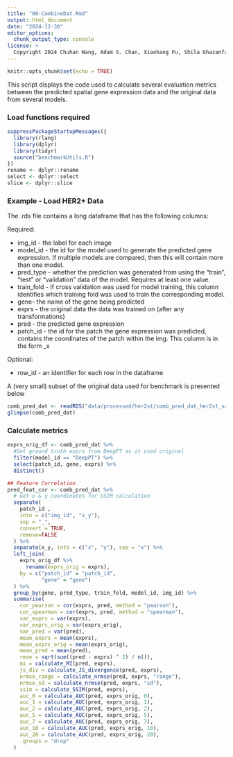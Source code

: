 ```yaml
---
title: "00-CombineDat.Rmd"
output: html_document
date: "2024-12-30"
editor_options: 
  chunk_output_type: console
license: >
  Copyright 2024 Chuhan Wang, Adam S. Chan, Xiaohang Fu, Shila Ghazanfar, Jinman Kim, Ellis Patrick, Jean YH Yang. Licensed under the Apache License, Version 2.0 (the "License"); you may not use this file except in compliance with the License. You may obtain a copy of the License at http://www.apache.org/licenses/LICENSE-2.0. Unless required by applicable law or agreed to in writing, software distributed under the License is distributed on an "AS IS" BASIS, WITHOUT WARRANTIES OR CONDITIONS OF ANY KIND, either express or implied. See the License for the specific language governing permissions and limitations under the License.
---
```


```r
knitr::opts_chunk$set(echo = TRUE)
```

This script displays the code used to calculate several evaluation metrics between the predicted spatial gene expression data and the original data from several models.  

### Load functions required

```r
suppressPackageStartupMessages({
  library(rlang)
  library(dplyr)
  library(tidyr)
  source("benchmarkUtils.R")
})
rename <- dplyr::rename
select <- dplyr::select
slice <- dplyr::slice
```

### Example - Load HER2+ Data

The .rds file contains a long dataframe that has the following columns:

Required:

- img_id - the label for each image
- model_id - the id for the model used to generate the predicted gene expression. If multiple models are compared, then this will contain more than one model.
- pred_type - whether the prediction was generated from using the "train", "test" or "validation" data of the model. Requires at least one value. 
- train_fold - If cross validation was used for model training, this column identifies which training fold was used to train the corresponding model.
- gene- the name of the gene being predicted
- exprs - the original data the data was trained on (after any transformations)
- pred - the predicted gene expression
- patch_id - the id for the patch the gene expression was predicted, contains the coordinates of the patch within the img. This column is in the form <img_id>_<x-coordinate>x<y-coordinate>

Optional:

- row_id - an identifier for each row in the dataframe

A (very small) subset of the original data used for benchmark is presented below

```r
comb_pred_dat <- readRDS("data/processed/her2st/comb_pred_dat_her2st_samp.rds")
glimpse(comb_pred_dat)
```

### Calculate metrics

```r
exprs_orig_df <- comb_pred_dat %>%
  #Get ground truth exprs from DeepPT as it used original
  filter(model_id == "DeepPT") %>%
  select(patch_id, gene, exprs) %>%
  distinct()

## Feature Correlation
pred_feat_cor <- comb_pred_dat %>%
  # Get x & y coordinates for SSIM calculation
  separate(
    patch_id ,
    into = c("img_id", "x_y"),
    sep = "_",
    convert = TRUE,
    remove=FALSE
  ) %>%
  separate(x_y, into = c("x", "y"), sep = "x") %>%
  left_join(
    exprs_orig_df %>%
      rename(exprs_orig = exprs),
    by = c("patch_id" = "patch_id",
           "gene" = "gene")
  ) %>%
  group_by(gene, pred_type, train_fold, model_id, img_id) %>%
  summarise(
    cor_pearson = cor(exprs, pred, method = "pearson"),
    cor_spearman = cor(exprs, pred, method = "spearman"),
    var_exprs = var(exprs),
    var_exprs_orig = var(exprs_orig),
    var_pred = var(pred),
    mean_exprs = mean(exprs),
    mean_exprs_orig = mean(exprs_orig),
    mean_pred = mean(pred),
    rmse = sqrt(sum((pred - exprs) ^ 2) / n()),
    mi = calculate_MI(pred, exprs),
    js_div = calculate_JS_divergence(pred, exprs),
    nrmse_range = calculate_nrmse(pred, exprs, "range"),
    nrmse_sd = calculate_nrmse(pred, exprs, "sd"),
    ssim = calculate_SSIM(pred, exprs),
    auc_0 = calculate_AUC(pred, exprs_orig, 0),
    auc_1 = calculate_AUC(pred, exprs_orig, 1),
    auc_2 = calculate_AUC(pred, exprs_orig, 2),
    auc_5 = calculate_AUC(pred, exprs_orig, 5),
    auc_7 = calculate_AUC(pred, exprs_orig, 7),
    auc_10 = calculate_AUC(pred, exprs_orig, 10),
    auc_20 = calculate_AUC(pred, exprs_orig, 20),
    .groups = "drop"
  )

```

